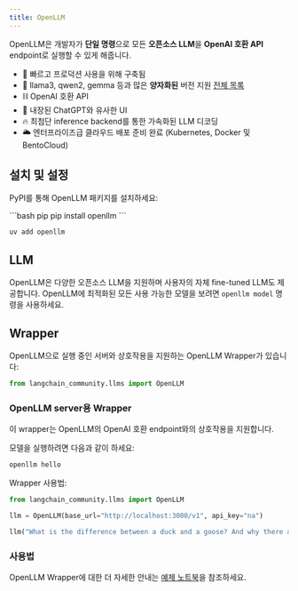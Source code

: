```yaml
---
title: OpenLLM
---
```


OpenLLM은 개발자가 **단일 명령**으로 모든 **오픈소스 LLM**을 **OpenAI 호환 API** endpoint로 실행할 수 있게 해줍니다.

- 🔬 빠르고 프로덕션 사용을 위해 구축됨
- 🚂 llama3, qwen2, gemma 등과 많은 **양자화된** 버전 지원 [전체 목록](https://github.com/bentoml/openllm-models)
- ⛓️ OpenAI 호환 API
- 💬 내장된 ChatGPT와 유사한 UI
- 🔥 최첨단 inference backend를 통한 가속화된 LLM 디코딩
- 🌥️ 엔터프라이즈급 클라우드 배포 준비 완료 (Kubernetes, Docker 및 BentoCloud)

## 설치 및 설정

PyPI를 통해 OpenLLM 패키지를 설치하세요:

<CodeGroup>
```bash pip
pip install openllm
```

```bash uv
uv add openllm
```
</CodeGroup>

## LLM

OpenLLM은 다양한 오픈소스 LLM을 지원하며 사용자의 자체 fine-tuned LLM도 제공합니다. OpenLLM에 최적화된 모든 사용 가능한 모델을 보려면 `openllm model` 명령을 사용하세요.

## Wrapper

OpenLLM으로 실행 중인 서버와 상호작용을 지원하는 OpenLLM Wrapper가 있습니다:

```python
from langchain_community.llms import OpenLLM
```

### OpenLLM server용 Wrapper

이 wrapper는 OpenLLM의 OpenAI 호환 endpoint와의 상호작용을 지원합니다.

모델을 실행하려면 다음과 같이 하세요:

```bash
openllm hello
```

Wrapper 사용법:

```python
from langchain_community.llms import OpenLLM

llm = OpenLLM(base_url="http://localhost:3000/v1", api_key="na")

llm("What is the difference between a duck and a goose? And why there are so many Goose in Canada?")
```

### 사용법

OpenLLM Wrapper에 대한 더 자세한 안내는 [예제 노트북](/oss/integrations/llms/openllm)을 참조하세요.